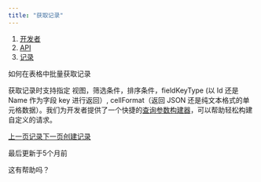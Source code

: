 ```yaml
---
title: "获取记录"
---
```


1. [开发者](/kai-fa-zhe)
2. [API](/kai-fa-zhe/api)
3. [记录](/kai-fa-zhe/api/ji-lu)

如何在表格中批量获取记录

获取记录时支持指定 视图，筛选条件，排序条件，fieldKeyType (以 Id 还是 Name 作为字段 key 进行返回）, cellFormat（返回 JSON 还是纯文本格式的单元格数据）。我们为开发者提供了一个快捷的[查询参数构建器](https://app.teable.cn/developer/tool/query-builder)，可以帮助轻松构建自定义的请求。

[上一页记录](/kai-fa-zhe/api/ji-lu)[下一页创建记录](/kai-fa-zhe/api/ji-lu/chuang-jian-ji-lu)

最后更新于5个月前

这有帮助吗？
